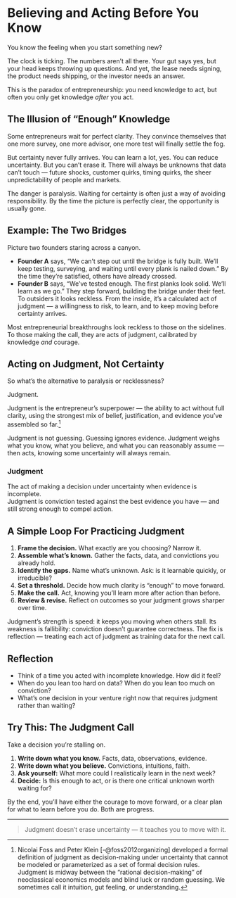 # Believing and Acting Before You Know {#sec-believing-acting}

You know the feeling when you start something new?

The clock is ticking. The numbers aren’t all there. Your gut says yes, but your head keeps throwing up questions. And yet, the lease needs signing, the product needs shipping, or the investor needs an answer.

This is the paradox of entrepreneurship: you need knowledge to act, but often you only get knowledge *after* you act.

## The Illusion of “Enough” Knowledge

Some entrepreneurs wait for perfect clarity. They convince themselves that one more survey, one more advisor, one more test will finally settle the fog.

But certainty never fully arrives. You can learn a lot, yes. You can reduce uncertainty. But you can’t erase it. There will always be unknowns that data can’t touch — future shocks, customer quirks, timing quirks, the sheer unpredictability of people and markets.

The danger is paralysis. Waiting for certainty is often just a way of avoiding responsibility. By the time the picture is perfectly clear, the opportunity is usually gone.


## Example: The Two Bridges

Picture two founders staring across a canyon.

- **Founder A** says, “We can’t step out until the bridge is fully built. We’ll keep testing, surveying, and waiting until every plank is nailed down.” By the time they’re satisfied, others have already crossed.
- **Founder B** says, “We’ve tested enough. The first planks look solid. We’ll learn as we go.” They step forward, building the bridge under their feet. To outsiders it looks reckless. From the inside, it’s a calculated act of judgment — a willingness to risk, to learn, and to keep moving before certainty arrives.

Most entrepreneurial breakthroughs look reckless to those on the sidelines. To those making the call, they are acts of judgment, calibrated by knowledge *and* courage.


## Acting on Judgment, Not Certainty

So what’s the alternative to paralysis or recklessness?

Judgment.

Judgment is the entrepreneur’s superpower — the ability to act without full clarity, using the strongest mix of belief, justification, and evidence you’ve assembled so far.^[Nicolai Foss and Peter Klein [-@foss2012organizing] developed a formal definition of judgment as decision-making under uncertainty that cannot be modeled or parameterized as a set of formal decision rules. Judgment is midway between the “rational decision-making” of neoclassical economics models and blind luck or random guessing. We sometimes call it intuition, gut feeling, or understanding.]

Judgment is not guessing. Guessing ignores evidence. Judgment weighs what you know, what you believe, and what you can reasonably assume — then acts, knowing some uncertainty will always remain.

::: {.callout-note appearance="minimal"}
### Judgment
The act of making a decision under uncertainty when evidence is incomplete.\
Judgment is conviction tested against the best evidence you have — and still strong enough to compel action.
:::

## A Simple Loop For Practicing Judgment 

1. **Frame the decision.** What exactly are you choosing? Narrow it.  
2. **Assemble what’s known.** Gather the facts, data, and convictions you already hold.  
3. **Identify the gaps.** Name what’s unknown. Ask: is it learnable quickly, or irreducible?  
4. **Set a threshold.** Decide how much clarity is “enough” to move forward.  
5. **Make the call.** Act, knowing you’ll learn more after action than before.  
6. **Review & revise.** Reflect on outcomes so your judgment grows sharper over time.  

Judgment’s strength is speed: it keeps you moving when others stall.
Its weakness is fallibility: conviction doesn’t guarantee correctness.
The fix is reflection — treating each act of judgment as training data for the next call.


## Reflection

- Think of a time you acted with incomplete knowledge. How did it feel?
- When do you lean too hard on data? When do you lean too much on conviction?
- What’s one decision in your venture right now that requires judgment rather than waiting?


## Try This: The Judgment Call

::: {.callout-tip appearance="minimal"}
Take a decision you’re stalling on.

1. **Write down what you know.** Facts, data, observations, evidence.
2. **Write down what you believe.** Convictions, intuitions, faith.
3. **Ask yourself:** What more could I realistically learn in the next week?
4. **Decide:** Is this enough to act, or is there one critical unknown worth waiting for?

By the end, you’ll have either the courage to move forward, or a clear plan for what to learn before you do. Both are progress. 
:::

---

> Judgment doesn’t erase uncertainty — it teaches you to move with it.